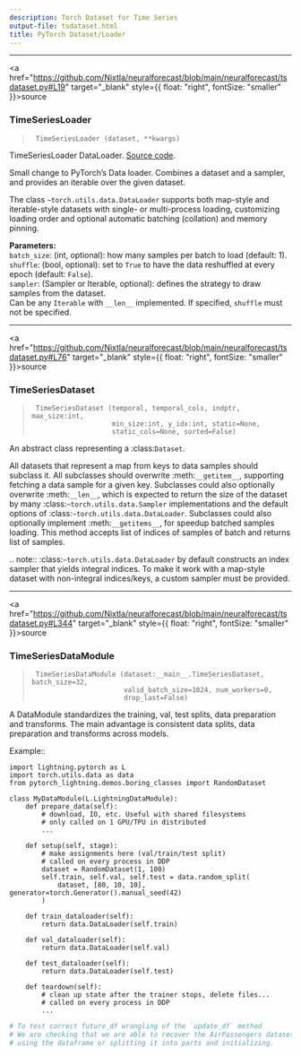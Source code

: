 ```yaml
---
description: Torch Dataset for Time Series
output-file: tsdataset.html
title: PyTorch Dataset/Loader
---
```



------------------------------------------------------------------------

<a
href="https://github.com/Nixtla/neuralforecast/blob/main/neuralforecast/tsdataset.py#L19"
target="_blank" style={{ float: "right", fontSize: "smaller" }}>source</a>

### TimeSeriesLoader

> ``` text
>  TimeSeriesLoader (dataset, **kwargs)
> ```

TimeSeriesLoader DataLoader. [Source
code](https://github.com/Nixtla/neuralforecast1/blob/main/neuralforecast/tsdataset.py).

Small change to PyTorch’s Data loader. Combines a dataset and a sampler,
and provides an iterable over the given dataset.

The class `~torch.utils.data.DataLoader` supports both map-style and
iterable-style datasets with single- or multi-process loading,
customizing loading order and optional automatic batching (collation)
and memory pinning.

**Parameters:**<br/> `batch_size`: (int, optional): how many samples per
batch to load (default: 1).<br/> `shuffle`: (bool, optional): set to
`True` to have the data reshuffled at every epoch (default:
`False`).<br/> `sampler`: (Sampler or Iterable, optional): defines the
strategy to draw samples from the dataset.<br/> Can be any `Iterable`
with `__len__` implemented. If specified, `shuffle` must not be
specified.<br/>

------------------------------------------------------------------------

<a
href="https://github.com/Nixtla/neuralforecast/blob/main/neuralforecast/tsdataset.py#L76"
target="_blank" style={{ float: "right", fontSize: "smaller" }}>source</a>

### TimeSeriesDataset

> ``` text
>  TimeSeriesDataset (temporal, temporal_cols, indptr, max_size:int,
>                     min_size:int, y_idx:int, static=None,
>                     static_cols=None, sorted=False)
> ```

An abstract class representing a :class:`Dataset`.

All datasets that represent a map from keys to data samples should
subclass it. All subclasses should overwrite :meth:`__getitem__`,
supporting fetching a data sample for a given key. Subclasses could also
optionally overwrite :meth:`__len__`, which is expected to return the
size of the dataset by many :class:`~torch.utils.data.Sampler`
implementations and the default options of
:class:`~torch.utils.data.DataLoader`. Subclasses could also optionally
implement :meth:`__getitems__`, for speedup batched samples loading.
This method accepts list of indices of samples of batch and returns list
of samples.

.. note:: :class:`~torch.utils.data.DataLoader` by default constructs an
index sampler that yields integral indices. To make it work with a
map-style dataset with non-integral indices/keys, a custom sampler must
be provided.

------------------------------------------------------------------------

<a
href="https://github.com/Nixtla/neuralforecast/blob/main/neuralforecast/tsdataset.py#L344"
target="_blank" style={{ float: "right", fontSize: "smaller" }}>source</a>

### TimeSeriesDataModule

> ``` text
>  TimeSeriesDataModule (dataset:__main__.TimeSeriesDataset, batch_size=32,
>                        valid_batch_size=1024, num_workers=0,
>                        drop_last=False)
> ```

A DataModule standardizes the training, val, test splits, data
preparation and transforms. The main advantage is consistent data
splits, data preparation and transforms across models.

Example::

``` text
import lightning.pytorch as L
import torch.utils.data as data
from pytorch_lightning.demos.boring_classes import RandomDataset

class MyDataModule(L.LightningDataModule):
    def prepare_data(self):
        # download, IO, etc. Useful with shared filesystems
        # only called on 1 GPU/TPU in distributed
        ...

    def setup(self, stage):
        # make assignments here (val/train/test split)
        # called on every process in DDP
        dataset = RandomDataset(1, 100)
        self.train, self.val, self.test = data.random_split(
            dataset, [80, 10, 10], generator=torch.Generator().manual_seed(42)
        )

    def train_dataloader(self):
        return data.DataLoader(self.train)

    def val_dataloader(self):
        return data.DataLoader(self.val)

    def test_dataloader(self):
        return data.DataLoader(self.test)

    def teardown(self):
        # clean up state after the trainer stops, delete files...
        # called on every process in DDP
        ...
```

```python
# To test correct future_df wrangling of the `update_df` method
# We are checking that we are able to recover the AirPassengers dataset
# using the dataframe or splitting it into parts and initializing.
```

